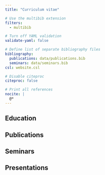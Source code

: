 ```yaml
---
title: "Curriculum vitae"

# Use the multibib extension
filters:
  - multibib

# Turn off YAML validation
validate-yaml: false

# Define list of separate bibliography files
bibliography:
  publications: data/publications.bib
  seminars: data/seminars.bib
csl: website.csl

# Disable citeproc
citeproc: false

# Print all references
nocite: |
  @*
---
```


## Education

## Publications

::: {#refs-publications}
:::

## Seminars

::: {#refs-seminars}
:::

## Presentations

